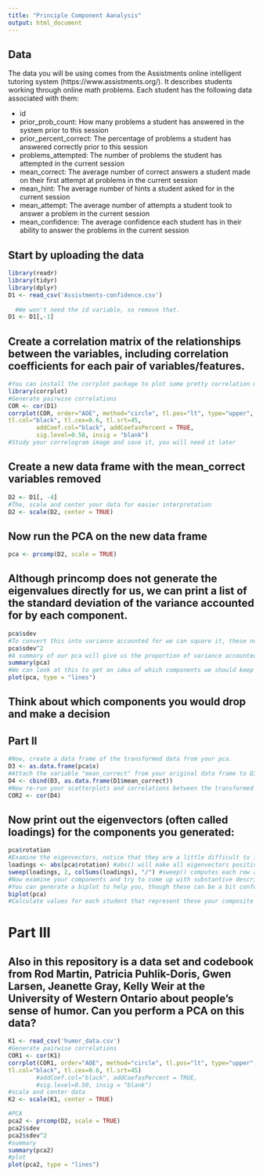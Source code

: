 ```yaml
---
title: "Principle Component Aanalysis"
output: html_document
---
```

## Data
The data you will be using comes from the Assistments online intelligent tutoring system (https://www.assistments.org/). It describes students working through online math problems. Each student has the following data associated with them:

- id
- prior_prob_count: How many problems a student has answered in the system prior to this session
- prior_percent_correct: The percentage of problems a student has answered correctly prior to this session
- problems_attempted: The number of problems the student has attempted in the current session
- mean_correct: The average number of correct answers a student made on their first attempt at problems in the current session
- mean_hint: The average number of hints a student asked for in the current session
- mean_attempt: The average number of attempts a student took to answer a problem in the current session
- mean_confidence: The average confidence each student has in their ability to answer the problems in the current session

## Start by uploading the data
```r
library(readr)
library(tidyr)
library(dplyr)
D1 <- read_csv('Assistments-confidence.csv')
 
  #We won't need the id variable, so remove that.
D1 <- D1[,-1]
```

## Create a correlation matrix of the relationships between the variables, including correlation coefficients for each pair of variables/features.

```r
#You can install the corrplot package to plot some pretty correlation matrices (sometimes called correlograms)
library(corrplot)
#Generate pairwise correlations
COR <- cor(D1)
corrplot(COR, order="AOE", method="circle", tl.pos="lt", type="upper",        
tl.col="black", tl.cex=0.6, tl.srt=45, 
        addCoef.col="black", addCoefasPercent = TRUE,
        sig.level=0.50, insig = "blank")
#Study your correlogram image and save it, you will need it later
```

## Create a new data frame with the mean_correct variables removed

```r
D2 <- D1[, -4]
#The, scale and center your data for easier interpretation
D2 <- scale(D2, center = TRUE)
```

## Now run the PCA on the new data frame

```r
pca <- prcomp(D2, scale = TRUE)
```

## Although princomp does not generate the eigenvalues directly for us, we can print a list of the standard deviation of the variance accounted for by each component.

```r
pca$sdev
#To convert this into variance accounted for we can square it, these numbers are proportional to the eigenvalue
pca$sdev^2
#A summary of our pca will give us the proportion of variance accounted for by each component
summary(pca)
#We can look at this to get an idea of which components we should keep and which we should drop
plot(pca, type = "lines")
```

## Think about which components you would drop and make a decision

## Part II

```r
#Now, create a data frame of the transformed data from your pca.
D3 <- as.data.frame(pca$x)
#Attach the variable "mean_correct" from your original data frame to D3.
D4 <- cbind(D3, as.data.frame(D1$mean_correct))
#Now re-run your scatterplots and correlations between the transformed data and mean_correct. If you had dropped some components would you have lost important infomation about mean_correct?
COR2 <- cor(D4)
```
## Now print out the eigenvectors (often called loadings) for the components you generated:

```r
pca$rotation
#Examine the eigenvectors, notice that they are a little difficult to interpret. It is much easier to make sense of them if we make them proportional within each component
loadings <- abs(pca$rotation) #abs() will make all eigenvectors positive
sweep(loadings, 2, colSums(loadings), "/") #sweep() computes each row as a proportion of the column. (There must be a way to do this with dplyr()?)
#Now examine your components and try to come up with substantive descriptions of what some might represent?
#You can generate a biplot to help you, though these can be a bit confusing. They plot the transformed data by the first two components. Therefore, the axes represent the direction of maximum variance. Then mapped onto this point cloud are the original directions of the variables, depicted as red arrows. It is supposed to provide a visualization of which variables "go together". Variables that possibly represent the same underlying construct point in the same direction.  
biplot(pca)
#Calculate values for each student that represent these your composite variables and then create a new correlogram showing their relationship to mean_correct.
```
# Part III  
## Also in this repository is a data set and codebook from Rod Martin, Patricia Puhlik-Doris, Gwen Larsen, Jeanette Gray, Kelly Weir at the University of Western Ontario about people's sense of humor. Can you perform a PCA on this data?

```r
K1 <- read_csv('humor_data.csv')
#Generate pairwise correlations
COR1 <- cor(K1)
corrplot(COR1, order="AOE", method="circle", tl.pos="lt", type="upper",        
tl.col="black", tl.cex=0.6, tl.srt=45) 
        #addCoef.col="black", addCoefasPercent = TRUE,
        #sig.level=0.50, insig = "blank")
#scale and center data
K2 <- scale(K1, center = TRUE)
```
```r
#PCA
pca2 <- prcomp(D2, scale = TRUE)
pca2$sdev
pca2$sdev^2
#summary
summary(pca2)
#plot
plot(pca2, type = "lines")
```
